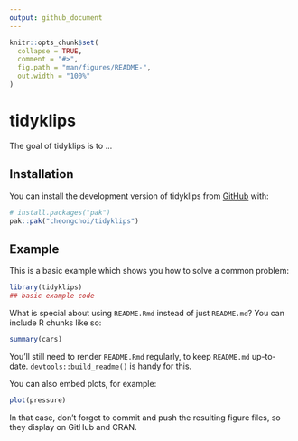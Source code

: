 ```yaml
---
output: github_document
---
```


<!-- README.md is generated from README.Rmd. Please edit that file -->

```r
knitr::opts_chunk$set(
  collapse = TRUE,
  comment = "#>",
  fig.path = "man/figures/README-",
  out.width = "100%"
)
```

# tidyklips

<!-- badges: start -->
<!-- badges: end -->

The goal of tidyklips is to ...

## Installation

You can install the development version of tidyklips from [GitHub](https://github.com/) with:

``` r
# install.packages("pak")
pak::pak("cheongchoi/tidyklips")
```

## Example

This is a basic example which shows you how to solve a common problem:

```r
library(tidyklips)
## basic example code
```

What is special about using `README.Rmd` instead of just `README.md`? You can include R chunks like so:

```r
summary(cars)
```

You'll still need to render `README.Rmd` regularly, to keep `README.md` up-to-date. `devtools::build_readme()` is handy for this.

You can also embed plots, for example:

```r
plot(pressure)
```

In that case, don't forget to commit and push the resulting figure files, so they display on GitHub and CRAN.
